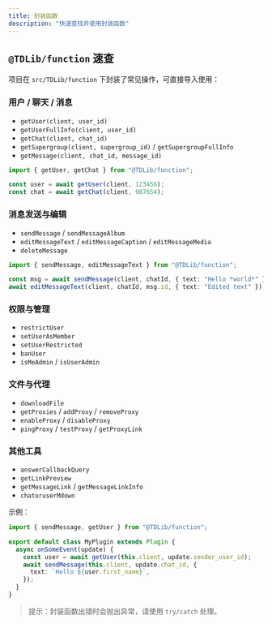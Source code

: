 ```yaml
---
title: 封装函数
description: "快速查找并使用封装函数"
---
```


## `@TDLib/function` 速查

项目在 `src/TDLib/function` 下封装了常见操作，可直接导入使用：

### 用户 / 聊天 / 消息

- `getUser(client, user_id)`
- `getUserFullInfo(client, user_id)`
- `getChat(client, chat_id)`
- `getSupergroup(client, supergroup_id)` / `getSupergroupFullInfo`
- `getMessage(client, chat_id, message_id)`

```ts
import { getUser, getChat } from "@TDLib/function";

const user = await getUser(client, 123456);
const chat = await getChat(client, 987654);
```

### 消息发送与编辑

- `sendMessage` / `sendMessageAlbum`
- `editMessageText` / `editMessageCaption` / `editMessageMedia`
- `deleteMessage`

```ts
import { sendMessage, editMessageText } from "@TDLib/function";

const msg = await sendMessage(client, chatId, { text: "Hello *world*" });
await editMessageText(client, chatId, msg.id, { text: "Edited text" });
```

### 权限与管理

- `restrictUser`
- `setUserAsMember`
- `setUserRestricted`
- `banUser`
- `isMeAdmin` / `isUserAdmin`

### 文件与代理

- `downloadFile`
- `getProxies` / `addProxy` / `removeProxy`
- `enableProxy` / `disableProxy`
- `pingProxy` / `testProxy` / `getProxyLink`

### 其他工具

- `answerCallbackQuery`
- `getLinkPreview`
- `getMessageLink` / `getMessageLinkInfo`
- `chatoruserMdown`

示例：

```ts
import { sendMessage, getUser } from "@TDLib/function";

export default class MyPlugin extends Plugin {
  async onSomeEvent(update) {
    const user = await getUser(this.client, update.sender_user_id);
    await sendMessage(this.client, update.chat_id, {
      text: `Hello ${user.first_name}`,
    });
  }
}
```

> 提示：封装函数出错时会抛出异常，请使用 `try/catch` 处理。